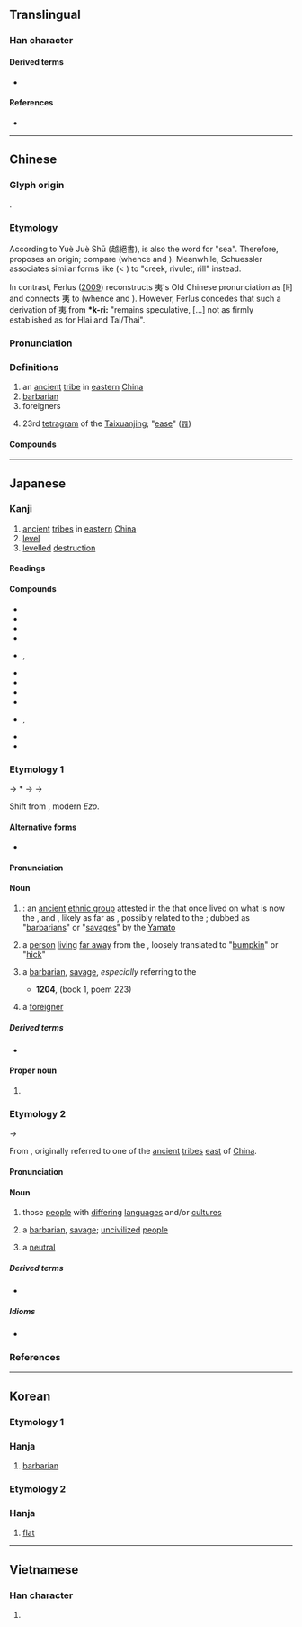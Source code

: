 {{character info/new}}
==Translingual==

===Han character===
{{Han char|rn=37|rad=大|as=03|sn=6|four=50032|canj=KN,XKN|ids=⿻大弓}}

====Derived terms====
* {{l|mul|[[姨]], [[咦]], [[胰]], [[蛦]], [[桋]], [[跠]], [[鮧]], [[侇]], [[峓]], [[恞]], [[痍]], [[洟]], [[羠]], [[鴺]], [[荑]], [[𢓡]]}}

====References====
* {{Han ref|kx=0249.150|dkj=05852|dj=0509.070|hdz=10527.050|uh=5937|ud=22839|bh=A669|bd=42601}}

----

==Chinese==
{{zh-forms}}
{{zh-wp}}

===Glyph origin===
{{Han etyl}}
{{Han compound|大|弓|t1=big|t2=bow|ls=ic}}.

===Etymology===
According to Yuè Juè Shū (越絕書), {{och-l|夷}} is also the {{w|Baiyue|Yue}} word for "sea". Therefore, {{zh-ref|Schuessler (2007)}} proposes an {{der|zh|aav}} origin; compare {{cog|mkh-pro|*d(n)liʔ||large river, sea}} (whence {{cog|km|ទន្លេ||large river}} and {{cog|kdt|thlèː||sea}}). Meanwhile, Schuessler associates similar {{w|Hmong languages|Hmong}} forms like {{cog|cqd|tl̥e||river}} (< {{cog|hmx-pro|*gle}}) to {{och-l|[[溪]]}} "creek, rivulet, rill" instead.

In contrast, Ferlus ([https://halshs.archives-ouvertes.fr/halshs-01182596/file/Ferlus2009_Ethnonyms.pdf 2009]) reconstructs 夷's Old Chinese pronunciation as [lɨ] and connects 夷 to {{cog|qfa-tak-pro|*k-ri:||Kra-Dai endonym}} (whence {{cog|th|ไท||"Tai endonym"}} and {{cog|lic|Hlai||"Hlai endonym"}}). However, Ferlus concedes that such a derivation of 夷 from '''*k-ri:''' "remains speculative, [...] not as firmly established as for Hlai and Tai/Thai".

===Pronunciation===
{{zh-pron
|m=yí
|m-s=
|c=ji4
|c-t=
|g=
|h=pfs=
|j=
|mb=ǐ
|md=
|mn=ml:thâi/qz,tw,xm,zz:î
|mn_note=thâi - vernacular; î - literary
|mn-t=i5
|w=
|x=
|mc=y
|oc=y
|ma=
|cat=n
}}

===Definitions===
{{zh-hanzi}}

# an [[ancient]] [[tribe]] in [[eastern]] [[China]]
# [[barbarian]]
# foreigners
#: {{zh-x|學 夷 技 以 制 夷|learn the '''Westerners'<nowiki/>''' tricks so as to control '''them'''|CL}}
# 23rd [[tetragram]] of the [[Taixuanjing]]; "[[ease]]" ([[𝌜]])

====Compounds====
{{zh-der|夷歌|嵎夷|夷衾|夷險一節|化險為夷|夷戮|夷人|希夷|夷滅|夷狄|以夷治夷|夷猶|夷由|夷瘳|夷漫|夷惠|伯夷叔齊|創夷|夷懌|伯夷|伯夷父|夷悅|冰夷|夷白|女夷|夷槃|夷俟|南夷|夷齊|以夷制夷|尊王攘夷|平夷|夷易|島夷|履險如夷|夷險|優婆夷|不夷不惠|凌夷|不夷|夷堅志|夏威夷州|夷靡|夷陵|夷服|夷昧|夷愉|夷九族|夷簡|夷為平地|均夷作用|夷三族|夷世|四夷|以夷伐夷|夷延|匪夷所思|唐夷|坦夷|混夷|猶夷|擺夷|畎夷|武夷山|無夷|新夷|淮夷|東夷|波羅夷|江左夷吾|用夏變夷|昆夷|攘夷|視險如夷|番夷|燒夷彈|淩夷|明夷|民夷|毀宗夷族|視險若夷|蠻夷戎狄|蠻夷|芟夷|西南夷|赴險如夷|鴟夷|陵夷|馮夷|鳥夷|醜夷|鄙夷|辛夷|讎夷|裔夷|夏威夷}}

----

==Japanese==

===Kanji===
{{ja-kanji|grade=|rs=大03}}

# [[ancient]] [[tribe]]s in [[eastern]] [[China]]
# [[level]] {{gl|[[flat]] and [[low]]}}
# [[level]]led [[destruction]]

====Readings====
{{ja-readings
|goon=い
|kanon=い
|kun=えびす-, ころ-す, たい-らげる<たひ-らげる
|nanori=ひな, ひら
}}

====Compounds====
{{der-top|Compounds}}
* {{ja-r|以夷%攻夷|い.い%こうい}}
* {{ja-r|夷%狄|い%てき}}
* {{ja-r|華夷|^かい}}
* {{ja-r|九夷|^きゅうい}}
* {{ja-r|険夷|けんい|rom=-}}, {{ja-r|嶮夷|けんい}}
* {{ja-r|攘夷|じょうい}}
* {{ja-r|焼夷|しょうい}}
* {{ja-r|東夷|^とうい}}
* {{ja-r|平%夷|へい%い}}
* {{ja-r|蛮夷|ばんい|rom=-}}, {{ja-r|蕃夷|ばんい}}
* {{ja-r|蝦夷|^えぞ}}
* {{ja-r|蝦夷|^えみし}}
{{der-bottom}}

===Etymology 1===
{{ja-kanjitab|えびす|yomi=k}}

{{IPAfont|⟨emi<sub>1</sub>si⟩}} → *{{IPAchar|/emʲisɨ/}} → {{IPAchar|/emisə/}} → {{IPAchar|/ebisu/}}

Shift from {{inh|ja|ojp|sort=えひす|蝦夷|tr={{w|Emishi}}}}, modern ''Ezo''.

====Alternative forms====
* {{ja-l|戎}}

====Pronunciation====
{{ja-pron|y=k|えびす|acc=1|acc_ref=DJR}}

====Noun====
{{ja-noun|えびす}}

# {{lb|ja|sort=えひす|historical}} {{synonym of|ja|蝦夷|tr=Ezo|nodot=1|sort=えひす}}: an [[ancient]] [[ethnic group]] attested in the ''{{w|Nihon Shoki}}'' that once lived on what is now the {{w|Kantō region|Kantō}}, {{w|Hokuriku region|Hokuriku}} and {{w|Tōhoku region|Tōhoku regions}}, likely as far as {{w|Hokkaido}}, possibly related to the {{w|Ainu people}}; dubbed as "[[barbarian]]s" or "[[savage]]s" by the [[Yamato]]
# a [[person]] [[live|living]] [[far away]] from the {{m|ja|都|tr=miyako||[[capital]]}}, loosely translated to "[[bumpkin]]" or "[[hick]]"
#: {{syn|ja|田舎者|tr=inakamono}}
# {{lb|ja|sort=えひす|regional|derogatory}} a [[barbarian]], [[savage]], ''especially'' referring to the {{m|ja|東夷|tr=azuma-ebisu||[[warrior]] from the [[east]]ern parts of Japan}}
#* '''1204''', ''{{w|lang=ja|秋篠月清集|Akishino Gesseishū}}'' (book 1, poem 223)
#*: {{ja-usex|sort=えひす|わがおもふ人だにすまばみちのくの'''えびす'''の里もうときものかは|わが おもふ ひと だに すまば ^みちのく の '''えびす''' の さと も うとき もの か は|rom=waga omou hito dani sumaba Michinoku no '''ebisu''' no sato utoki mono ka wa}}
# {{lb|ja|sort=えひす|by extension|derogatory}} a [[foreigner]]

=====Derived terms=====
* {{ja-r|東%夷|あずま%-えびす}}

====Proper noun====
{{ja-pos|proper|えびす}}

# {{surname|ja|A=a|nodot=1|sort=えひす}}

===Etymology 2===
{{ja-kanjitab|い|yomi=o}}
{{IPAchar|/ji/}} → {{IPAchar|/i/}}

From {{der|ja|ltc|sort=い|-}} {{ltc-l|夷}}, originally referred to one of the [[ancient]] [[tribe]]s [[east]] of [[China]].

====Pronunciation====
{{ja-pron|y=o|い|acc=1|acc_ref=DJR}}

====Noun====
{{ja-noun|い}}

# those [[people]] with [[differ]]ing [[language]]s and/or [[culture]]s
#: {{syn|ja|異民族|tr=iminzoku}}
# a [[barbarian]], [[savage]]; [[uncivilized]] [[people]] {{qualifier|living to the east of ancient Imperial China; included Japan}}
#: {{syn|ja|野蛮人|tr=yabanjin}}
# a [[neutral]] {{gl|[[position]]}}
#: {{syn|ja|無色|tr=mushoku}}

=====Derived terms=====
* {{ja-r|征%夷|せい%い}}

=====Idioms=====
* {{ja-r|夷を以て夷を制す|い を もって い を せいす}}

===References===
<references/>

----

==Korean==

===Etymology 1===

===Hanja===
{{ko-hanja/new|오랑캐|이}}

# [[barbarian]] 

===Etymology 2===

===Hanja===
{{ko-hanja/new|평평하다|평평할|이}}

# [[flat]]

----

==Vietnamese==

===Han character===
{{vi-hantu|[[dì]], [[dai]], [[di]], [[gì]], [[rợ]]|rs=大03}}

# {{defn|lang=vi|sort=大03}}